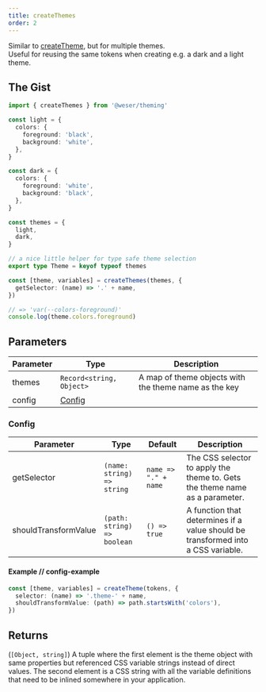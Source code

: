 ```yaml
---
title: createThemes
order: 2
---
```


Similar to [createTheme](/theming/api/createTheme), but for multiple themes.<br />
Useful for reusing the same tokens when creating e.g. a dark and a light theme.

## The Gist

```ts
import { createThemes } from '@weser/theming'

const light = {
  colors: {
    foreground: 'black',
    background: 'white',
  },
}

const dark = {
  colors: {
    foreground: 'white',
    background: 'black',
  },
}

const themes = {
  light,
  dark,
}

// a nice little helper for type safe theme selection
export type Theme = keyof typeof themes

const [theme, variables] = createThemes(themes, {
  getSelector: (name) => '.' + name,
})

// => 'var(--colors-foreground)'
console.log(theme.colors.foreground)
```

## Parameters

| Parameter | Type                     | Description                                           |
| --------- | ------------------------ | ----------------------------------------------------- |
| themes    | `Record<string, Object>` | A map of theme objects with the theme name as the key |
| config    | [Config](#config)        |                                                       |

### Config

| Parameter            | Type                        | Default              | Description                                                                      |
| -------------------- | --------------------------- | -------------------- | -------------------------------------------------------------------------------- |
| getSelector          | `(name: string) => string`  | `name => "." + name` | The CSS selector to apply the theme to. Gets the theme name as a parameter.      |
| shouldTransformValue | `(path: string) => boolean` | `() => true`         | A function that determines if a value should be transformed into a CSS variable. |

#### Example // config-example

```ts
const [theme, variables] = createTheme(tokens, {
  selector: (name) => '.theme-' + name,
  shouldTransformValue: (path) => path.startsWith('colors'),
})
```

## Returns

(`[Object, string]`) A tuple where the first element is the theme object with same properties but referenced CSS variable strings instead of direct values. The second element is a CSS string with all the variable definitions that need to be inlined somewhere in your application.
